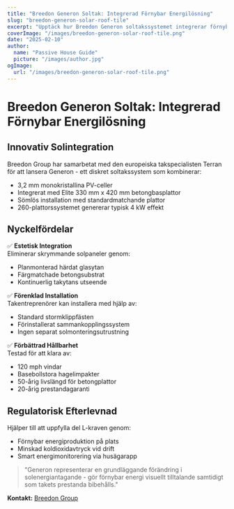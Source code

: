 ```yaml
---
title: "Breedon Generon Soltak: Integrerad Förnybar Energilösning"
slug: "breedon-generon-solar-roof-tile"
excerpt: "Upptäck hur Breedon Generon soltakssystemet integrerar förnybar energiproduktion med traditionell takestetik."
coverImage: "/images/breedon-generon-solar-roof-tile.png"
date: "2025-02-10"
author:
  name: "Passive House Guide"
  picture: "/images/author.jpg"
ogImage:
  url: "/images/breedon-generon-solar-roof-tile.png"
---
```


# Breedon Generon Soltak: Integrerad Förnybar Energilösning

## Innovativ Solintegration

Breedon Group har samarbetat med den europeiska takspecialisten Terran för att lansera Generon - ett diskret soltakssystem som kombinerar:

- 3,2 mm monokristallina PV-celler
- Integrerat med Elite 330 mm x 420 mm betongbasplattor
- Sömlös installation med standardmatchande plattor
- 260-plattorssystemet genererar typisk 4 kW effekt

## Nyckelfördelar

✅ **Estetisk Integration**  
Eliminerar skrymmande solpaneler genom:
- Planmonterad härdat glasytan
- Färgmatchade betongsubstrat
- Kontinuerlig takytans utseende

✅ **Förenklad Installation**  
Takentreprenörer kan installera med hjälp av:
- Standard stormklippfästen
- Förinstallerat sammankopplingssystem
- Ingen separat solmonteringsutrustning

✅ **Förbättrad Hållbarhet**  
Testad för att klara av:
- 120 mph vindar
- Basebollstora hagelimpakter
- 50-årig livslängd för betongplattor
- 20-årig prestandagaranti

## Regulatorisk Efterlevnad

Hjälper till att uppfylla del L-kraven genom:
- Förnybar energiproduktion på plats
- Minskad koldioxidavtryck vid drift
- Smart energimonitorering via husägarapp

> "Generon representerar en grundläggande förändring i solenergiantagande - gör förnybar energi visuellt tilltalande samtidigt som takets prestanda bibehålls."  

**Kontakt:** [Breedon Group](https://www.breedongroup.com)